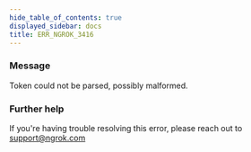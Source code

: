 ```yaml
---
hide_table_of_contents: true
displayed_sidebar: docs
title: ERR_NGROK_3416
---
```




### Message

Token could not be parsed, possibly malformed.

<ErrorDetails error="err_ngrok_3416" />

### Further help

If you're having trouble resolving this error, please reach out to [support@ngrok.com](mailto:support@ngrok.com?subject=Help%20with%20ERR_NGROK_3416)
